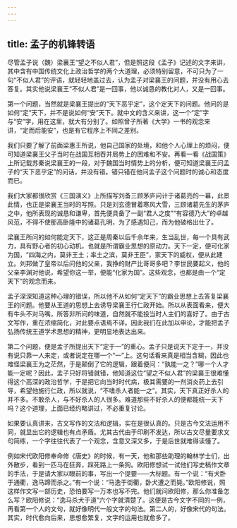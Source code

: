 ```yaml
---
---
---
```

title: 孟子的机锋转语
---




尽管孟子说（魏）梁襄王“望之不似人君”，但是照这段《孟子》记述的文字来讲，其中含有中国传统文化上政治哲学的两个大道理，必须特别留意，不可只为了一句“不似人君”的评语，就轻轻地盖过去，认为孟子对梁襄王的问题，并没有用心去答复。其实他说梁襄王“不似人君”是一回事，他以诚恳的教化对人，又是一回事。

第一个问题，当然就是梁襄王提出的“天下恶乎定”，这个定天下的问题。他问的是如何“定”天下，并不是说如何“安”天下。就中文的含义来讲，这一个“定”字与“安”字，用在这里，就大有分别了。如照曾子所著《大学》一书的观念来讲，“定而后能安”，也是有它程序上不同之差别。

我们只要了解了前面梁惠王所说，他自己国家的处境，和他个人心理上的烦闷，便可知道梁襄王父子当时在战国互相吞并局势上的困难和不安。再看一看《战国策》上所记载苏秦说梁襄王的一段，对于魏国当时情势上的分析，便可知道梁襄王问孟子的“天下恶乎定”的问话，并没有错。错只错在他问孟子这个问题时的诚心和态度而已。

我们大家都很欣赏《三国演义》上所描写刘备三顾茅庐问计于诸葛亮的一幕，此景此情，也正是梁襄王当时的写照。只是刘玄德冒着寒风大雪，三顾诸葛先生的茅庐之中，他所表现的诚恳和谦卑，首先便具备了一副“君人之度”“有容德乃大”的卓越风范，不得不使那高卧隆中的诸葛孔明，为了感遇知己，而为他破格出仕了。

梁襄王所问的如何能定天下，这正是周秦以后千余年来，生当乱世，每一个具有武力，具有野心者的初心动机，也就是所谓霸业思想的原动力。天下一定，便可化家为国，“四海之内，莫非王土；率土之滨，莫非王臣”，家天下的威权，便从此建立。刘邦做了皇帝以后问他的父亲，我挣的财产比哥哥多吧？李世民要起义，他的父亲李渊对他说，希望你这一举，便能“化家为国”。这些观念，也都是由一个“定天下”的观念而来。

孟子深深知道这种心理的错误，所以他不从如何“定天下”的霸业思想上去答复梁襄王的问题。他要从王道的思想上去诱导梁襄王行仁政开始。所以从表面看来，便大有牛头不对马嘴，所答非所问的味道，自然就不能投当时人主们的喜好了。由于古文写作，重在浓缩简化，对此要点语焉不详。因此我们在此加以申论，才能把孟子弘扬传统王道学术思想的精神，更明显地表达出来。

第二个问题，便是孟子所提出天下“定于一”的重心。孟子只是说天下定于一，并没有说只靠一人来定，或者说定在哪一个“一”上。这句话看来真是相当含糊，因此也难怪梁襄王为之茫然，于是颠倒了它的逻辑，跟着便问：“孰能一之？”哪一个人才能一定呢？因此，孟子只好将错就错，他知道这位“望之不似人君”的梁襄王很难懂得这个高深的政治哲学，于是把它向当时时代病，极其需要的一剂消炎药上去引导，希望他施行仁政，所以就说，“不嗜杀人者能一之”。其实，天下真正好杀人的并不多。不敢杀人，与不好杀人的人很多。难道那些不好杀人的便都能统一天下吗？这个道理，上面已经约略讲过，不必重复讨论。

如果要认真讲来，古文写作的文法和逻辑，实在是很认真的。只是古今文法运用不同，就显出它的逻辑也有点矛盾。尤其古代由于印刷不发达，所以古文尽量要求文句简练，一个字往往代表了一个观念，含意又深又多，于是后世就难得读懂了。

例如宋代欧阳修奉命修《唐史》的时候，有一天，他和那些助理的翰林学士们，出外散步，看到一匹马在狂奔，踩死路上一条狗。欧阳修想试一试他们写史稿作文章的手法，于是请大家以眼前的事，写出一个提要——大标题。有一个说：“有犬卧于通衢，逸马蹄而杀之。”有一个说：“马逸于街衢，卧犬遭之而毙。”欧阳修说，照这样作文写一部历史，恐怕要写一万本也写不完。他们就问欧阳修，那么你准备怎么写？欧阳修说：“逸马杀犬于道”六个字就清楚了。这便是古今文字不同的一例，再看第一个人的文句，就好像明代一般文字的句法。第二人的，好像宋代的句法。其实，时代愈向后来，思想愈繁复，文字的运用也就愈多了。